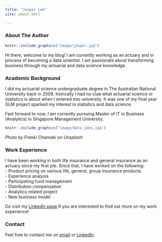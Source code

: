 ```yaml
---
title: "Jasper Lok"
site: about.hmtl

---
```


### About The Author

```r
knitr::include_graphics("image/jasper.jpg")

```

Hi there, welcome to my blog! I am currently working as an actuary and in process of becoming a data scientist. I am passionate about transforming business through my actuarial and data science knowledge.


### Academic Background
I did my actuarial science undergraduate degree in The Australian National University back in 2009. Ironically I had no clue what actuarial science or statistics is about when I entered into university. It was one of my final year GLM project sparked my interest in statistics and data science.

Fast forward to now, I am currently pursuing Master of IT in Business (Analytics) in Singapore Management University.

```r
knitr::include_graphics("image/data_idea.jpg")

```
*Photo by Franki Chamaki on Unsplash*


### Work Experience
I have been working in both life insurance and general insurance as an actuary since my first job. Since that, I have worked on the following: <br   />
- Product pricing on various life, general, group insurance products <br   />
- Experience analysis <br   />
- Participating fund management <br   />
- Distribution compensation <br   />
- Analytics related project <br   />
- New business model <br   />


Do visit my [LinkedIn page](https://www.linkedin.com/in/jasper-l-13426232/) if you are interested to find out more on my work experience!


### Contact

Feel free to contact me on [email](mailto:junhaur.lok.2019@mitb.smu.edu.sg) or [LinkedIn](https://www.linkedin.com/in/jasper-l-13426232/).


